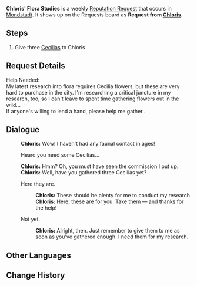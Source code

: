 {{Quest Infobox
|id            = 70712
|image         = NPC Chloris Thumb.png
|type          = Request
|region        = Mondstadt
|description   = [[Chloris]] needs three [[Cecilia]]s.
|startLocation = [[Starfell Valley]], [[Mondstadt]]
|characters    = Chloris; Traveler
|rep           = Mondstadt
|mora          = 20,000
}}
'''Chloris' Flora Studies''' is a weekly [[Reputation Request]] that occurs in [[Mondstadt]]. It shows up on the Requests board as '''Request from [[Chloris]]'''.

==Steps==
# Give three [[Cecilia]]s to Chloris

==Request Details==
Help Needed:<br />
My latest research into flora requires Cecilia flowers, but these are very hard to purchase in the city. I'm researching a critical juncture in my research, too, so I can't leave to spent <!--should be spend MHY--> time gathering flowers out in the wild...<br />
If anyone's willing to lend a hand, please help me gather {{Color|buzzword|three Cecilias}}.

==Dialogue==
{{Dialogue start}}
:'''Chloris:''' Wow! I haven't had any faunal contact in ages!
:{{DIcon|Quest}} Heard you need some Cecilias...
:'''Chloris:''' Hmm? Oh, you must have seen the commission I put up.
:'''Chloris:''' Well, have you gathered three Cecilias yet?
:{{DIcon|Quest}} Here they are.
::'''Chloris:''' These should be plenty for me to conduct my research.
::'''Chloris:''' Here, these are for you. Take them &mdash; and thanks for the help!
:{{DIcon}} Not yet.
::'''Chloris:''' Alright, then. Just remember to give them to me as soon as you've gathered enough. I need them for my research.
{{Dialogue end}}

==Other Languages==
{{Other Languages
|en      = Chloris' Flora Studies
|zhs     = 克罗丽丝的植物研究
|zhs_rm  = Kèluólìsī de Zhíwù Yánjiū
|zht     = 克羅麗絲的植物研究
|zht_rm  = Kèluólìsī de Zhíwù Yánjiù
|zh_tl   = Chloris' Plant Studies
|ja      = クロリスの植物研究
|ja_rm   = Kurorisu no Shokubutsu Kenkyuu
|ja_tl   = Chloris' Plant Studies
|ko      = 클로리스의 식물 연구
|ko_rm   = Keulloriseu-ui Singmul Yeongu
|ko_tl   = Chloris' Plant Studies
|es      = Investigación botánica de Chloris
|es_tl   = Chloris' Botanical Investigation
|fr      = Chloris et ses fleurs
|fr_tl   = Chloris and her Flowers
|ru      = Ботаника Клорис
|ru_tl   = 
|th      = การวิจัยพืชของ Cloris
|th_rm   = 
|th_tl   = 
|vi      = Nghiên cứu thực vật của Chloris
|vi_tl   = 
|de      = Chloris’ Pflanzenstudien
|de_tl   = Chloris' Flora Studies
|id      = Studi Flora Chloris
|id_tl   = Chloris' Flora Studies
|pt      = Estudo da Flora de Chloris
|pt_tl   = 
}}

==Change History==
{{Change History|1.1}}